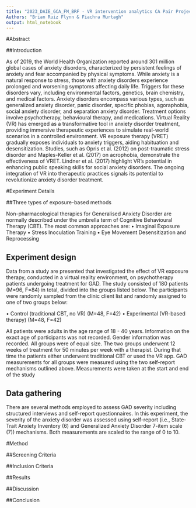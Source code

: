 ```yaml
---
title: "2023_DAIE_GCA_FM_BRF - VR intervention analytics CA Pair Project."
Authors: "Brian Ruiz Flynn & Fiachra Murtagh"
output: html_notebook
---
```

#Abstract


##Introduction

As of 2019, the World Health Organization reported around 301 million global cases of anxiety disorders, characterized by persistent feelings of anxiety and fear accompanied by physical symptoms. While anxiety is a natural response to stress, those with anxiety disorders experience prolonged and worsening symptoms affecting daily life. Triggers for these disorders vary, including environmental factors, genetics, brain chemistry, and medical factors.
Anxiety disorders encompass various types, such as generalized anxiety disorder, panic disorder, specific phobias, agoraphobia, social anxiety disorder, and separation anxiety disorder. Treatment options involve psychotherapy, behavioural therapy, and medications.
Virtual Reality (VR) has emerged as a transformative tool in anxiety disorder treatment, providing immersive therapeutic experiences to simulate real-world scenarios in a controlled environment. VR exposure therapy (VRET) gradually exposes individuals to anxiety triggers, aiding habituation and desensitization. Studies, such as Opris et al. (2012) on post-traumatic stress disorder and Maples-Keller et al. (2017) on acrophobia, demonstrate the effectiveness of VRET. Lindner et al. (2017) highlight VR's potential in enhancing public speaking skills for social anxiety disorders. The ongoing integration of VR into therapeutic practices signals its potential to revolutionize anxiety disorder treatment.

#Experiment Details

##Three types of exposure-based methods

Non-pharmacological therapies for Generalised Anxiety Disorder are normally described under the umbrella term of Cognitive Behavioural Therapy (CBT). The most common approaches are:
•	Imaginal Exposure Therapy
•	Stress Inoculation Training
•	Eye Movement Desensitization and Reprocessing

## Experiment design

Data from a study are presented that investigated the effect of VR exposure therapy, conducted in a virtual reality environment, on psychotherapy patients undergoing treatment for GAD.
The study consisted of 180 patients (M=96, F=84) in total, divided into the groups listed below. The participants were randomly sampled from the clinic client list and randomly assigned to one of two groups below:

•	Control (traditional CBT, no VR) (M=48, F=42)
•	Experimental (VR-based therapy) (M=48, F=42)

All patients were adults in the age range of 18 - 40 years. Information on the exact age of participants was not recorded. Gender information was recorded. All groups were of equal size. The two groups underwent 12 weeks of treatment for 50 minutes per week with a therapist. During that time the patients either underwent traditional CBT or used the VR app. GAD measurements for all groups were measured using the two self-report mechanisms outlined above. Measurements were taken at the start and end of the study


## Data gathering

There are several methods employed to assess GAD severity including structured interviews and self-report questionnaires. In this experiment, the severity of the anxiety disorder was assessed using self-report (i.e., State-Trait Anxiety Inventory (6) and Generalized Anxiety Disorder 7-item scale (7)) mechanisms. Both measurements are scaled to the range of 0 to 10.

#Method

##Screening Criteria

##Inclusion Criteria

##Results

##Discussion

##Conclusion
